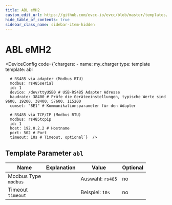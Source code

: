 ```yaml
---
title: ABL eMH2
custom_edit_url: https://github.com/evcc-io/evcc/blob/master/templates/definition/charger/abl.yaml
hide_table_of_contents: true
sidebar_class_name: sidebar-item-hidden
---
```



# ABL eMH2

<div className="device-detail-container">
  <div className="device-detail-content">
    <DeviceFeatures features="mA,sponsorship" />

<DeviceConfig code={`chargers:
    - name: my_charger
      type: template
      template: abl
      
      # RS485 via adapter (Modbus RTU)
      modbus: rs485serial
      id: 1
      device: /dev/ttyUSB0 # USB-RS485 Adapter Adresse
      baudrate: 38400 # Prüfe die Geräteeinstellungen, typische Werte sind 9600, 19200, 38400, 57600, 115200
      comset: "8E1" # Kommunikationsparameter für den Adapter
      
      # RS485 via TCP/IP (Modbus RTU)
      modbus: rs485tcpip
      id: 1
      host: 192.0.2.2 # Hostname
      port: 502 # Port
      timeout: 10s # Timeout, optional`}  />
  </div>
  <div className="device-detail-icon">
    <evcc-icon
      type="charger"
      name="abl-emh2"
      size="400px"
      alt="ABL eMH2"
      className="device-detail-icon-img"
    ></evcc-icon>
  </div>
</div>

## Template Parameter `abl`

| Name | Explanation | Value | Optional |
|-----------|-------------|-------|----------|
| Modbus Type<br/>`modbus` |  | Auswahl: `rs485` | no |
| Timeout<br/>`timeout` |  | Beispiel: `10s` | no |

<SponsorshipRequired />

